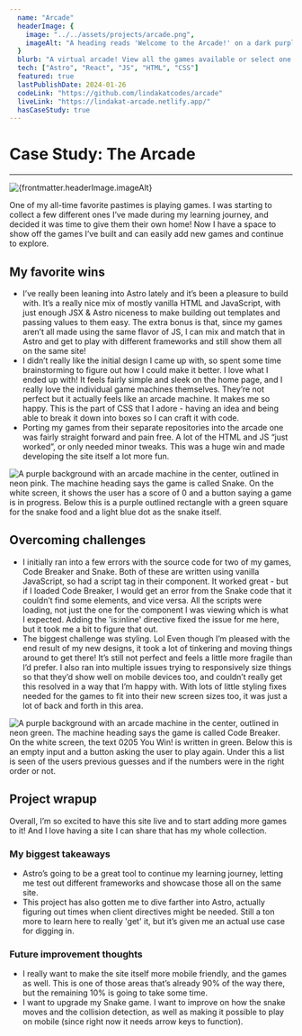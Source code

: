 ---
  name: "Arcade"
  headerImage: {
    image: "../../assets/projects/arcade.png",
    imageAlt: "A heading reads 'Welcome to the Arcade!' on a dark purple background. Below the heading are three tall rectangles, each with the name of a game, a screenshot of the game, and a small blurb with the game objective."
  }
  blurb: "A virtual arcade! View all the games available or select one to play (instructions are included). I built this in Astro so I could write each game in a different JavaScript framework and keep growing my knowledge!"
  tech: ["Astro", "React", "JS", "HTML", "CSS"]
  featured: true
  lastPublishDate: 2024-01-26
  codeLink: "https://github.com/lindakatcodes/arcade"
  liveLink: "https://lindakat-arcade.netlify.app/"
  hasCaseStudy: true
---

# Case Study: The Arcade

---

<Image
  src={headerImage}
  alt={frontmatter.headerImage.imageAlt}
  loading="eager"
/>

One of my all-time favorite pastimes is playing games. I was starting to collect a few different ones I’ve made during my learning journey, and decided it was time to give them their own home! Now I have a space to show off the games I’ve built and can easily add new games and continue to explore.

<CaseStudyStats techList={frontmatter.tech} demoLink={frontmatter.demoLink} codeLink={frontmatter.codeLink} liveLink={frontmatter.liveLink} />

## My favorite wins

- I’ve really been leaning into Astro lately and it’s been a pleasure to build with. It’s a really nice mix of mostly vanilla HTML and JavaScript, with just enough JSX & Astro niceness to make building out templates and passing values to them easy. The extra bonus is that, since my games aren’t all made using the same flavor of JS, I can mix and match that in Astro and get to play with different frameworks and still show them all on the same site!
- I didn’t really like the initial design I came up with, so spent some time brainstorming to figure out how I could make it better. I love what I ended up with! It feels fairly simple and sleek on the home page, and I really love the individual game machines themselves. They’re not perfect but it actually feels like an arcade machine. It makes me so happy. This is the part of CSS that I adore - having an idea and being able to break it down into boxes so I can craft it with code.
- Porting my games from their separate repositories into the arcade one was fairly straight forward and pain free. A lot of the HTML and JS “just worked”, or only needed minor tweaks. This was a huge win and made developing the site itself a lot more fun.

<Image
  src={detailPhoto1}
  alt="A purple background with an arcade machine in the center, outlined in neon pink. The machine heading says the game is called Snake. On the white screen, it shows the user has a score of 0 and a button saying a game is in progress. Below this is a purple outlined rectangle with a green square for the snake food and a light blue dot as the snake itself."
/>

## Overcoming challenges

- I initially ran into a few errors with the source code for two of my games, Code Breaker and Snake. Both of these are written using vanilla JavaScript, so had a script tag in their component. It worked great - but if I loaded Code Breaker, I would get an error from the Snake code that it couldn’t find some elements, and vice versa. All the scripts were loading, not just the one for the component I was viewing which is what I expected. Adding the 'is:inline' directive fixed the issue for me here, but it took me a bit to figure that out.
- The biggest challenge was styling. Lol Even though I’m pleased with the end result of my new designs, it took a lot of tinkering and moving things around to get there! It’s still not perfect and feels a little more fragile than I’d prefer. I also ran into multiple issues trying to responsively size things so that they’d show well on mobile devices too, and couldn’t really get this resolved in a way that I’m happy with. With lots of little styling fixes needed for the games to fit into their new screen sizes too, it was just a lot of back and forth in this area.

<Image
  src={detailPhoto2}
  alt="A purple background with an arcade machine in the center, outlined in neon green. The machine heading says the game is called Code Breaker. On the white screen, the text 0205 You Win! is written in green. Below this is an empty input and a button asking the user to play again. Under this a list is seen of the users previous guesses and if the numbers were in the right order or not."
/>

## Project wrapup

Overall, I’m so excited to have this site live and to start adding more games to it! And I love having a site I can share that has my whole collection.

### My biggest takeaways

- Astro’s going to be a great tool to continue my learning journey, letting me test out different frameworks and showcase those all on the same site.
- This project has also gotten me to dive farther into Astro, actually figuring out times when client directives might be needed. Still a ton more to learn here to really 'get' it, but it’s given me an actual use case for digging in.

### Future improvement thoughts

- I really want to make the site itself more mobile friendly, and the games as well. This is one of those areas that’s already 90% of the way there, but the remaining 10% is going to take some time.
- I want to upgrade my Snake game. I want to improve on how the snake moves and the collision detection, as well as making it possible to play on mobile (since right now it needs arrow keys to function).

